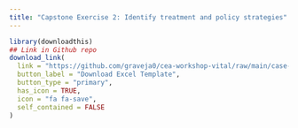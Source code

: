 ```yaml
---
title: "Capstone Exercise 2: Identify treatment and policy strategies"
---
```


```r
library(downloadthis)
## Link in Github repo
download_link(
  link = "https://github.com/graveja0/cea-workshop-vital/raw/main/case-studies/cs2_healthy-sick-dead.xlsx",
  button_label = "Download Excel Template",
  button_type = "primary",
  has_icon = TRUE,
  icon = "fa fa-save",
  self_contained = FALSE
)
```
